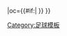 {{fb team |t=牛津聯 |tan=牛津联足球俱乐部 |tc=ENG |abb={{#if:{{{abb|}}}|OXU{{0}}}} |oc={{#if:{{{oc|}}}|{{{oc}}} }} }}<!--
--><noinclude>[[Category:足球模板]]</noinclude>